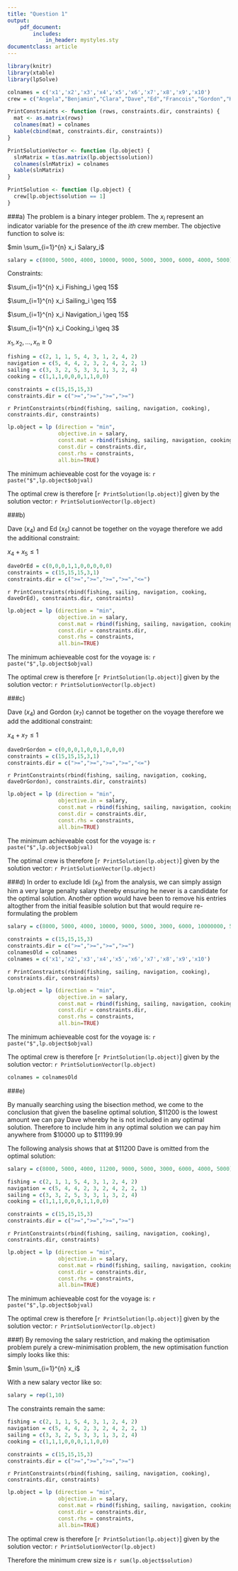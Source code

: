 ```yaml
---
title: "Question 1"
output:
    pdf_document:
        includes:
            in_header: mystyles.sty
documentclass: article
---
```


```r
library(knitr)
library(xtable)
library(lpSolve)

colnames = c('x1','x2','x3','x4','x5','x6','x7','x8','x9','x10')
crew = c("Angela","Benjamin","Clara","Dave","Ed","Francois","Gordon","Harriet","Idi","Joe")

PrintConstraints <- function (rows, constraints.dir, constraints) {
  mat <- as.matrix(rows)
  colnames(mat) = colnames
  kable(cbind(mat, constraints.dir, constraints))
}

PrintSolutionVector <- function (lp.object) {
  slnMatrix = t(as.matrix(lp.object$solution))
  colnames(slnMatrix) = colnames
  kable(slnMatrix)
}

PrintSolution <- function (lp.object) {
  crew[lp.object$solution == 1]
}

```

###a)
The problem is a binary integer problem. The $x_i$ represent an indicator variable for the presence of the $ith$ crew member. The objective function to solve is:

$min \sum_{i=1}^{n} x_i Salary_i$

```r
salary = c(8000, 5000, 4000, 10000, 9000, 5000, 3000, 6000, 4000, 5000)
```
Constraints:

$\sum_{i=1}^{n} x_i Fishing_i \geq 15$

$\sum_{i=1}^{n} x_i Sailing_i \geq 15$

$\sum_{i=1}^{n} x_i Navigation_i \geq 15$

$\sum_{i=1}^{n} x_i Cooking_i \geq 3$

$x_1, x_2, ..., x_n \geq 0$

```r
fishing = c(2, 1, 1, 5, 4, 3, 1, 2, 4, 2)
navigation = c(5, 4, 4, 2, 3, 2, 4, 2, 2, 1)
sailing = c(3, 3, 2, 5, 3, 3, 1, 3, 2, 4)
cooking = c(1,1,1,0,0,0,1,1,0,0)

constraints = c(15,15,15,3)
constraints.dir = c(">=",">=",">=",">=")
```

`r PrintConstraints(rbind(fishing, sailing, navigation, cooking), constraints.dir, constraints)`

```r
lp.object = lp (direction = "min", 
                objective.in = salary, 
                const.mat = rbind(fishing, sailing, navigation, cooking), 
                const.dir = constraints.dir, 
                const.rhs = constraints, 
                all.bin=TRUE)
```
The minimum achieveable cost for the voyage is: `r paste("$",lp.object$objval)`

The optimal crew is therefore [`r PrintSolution(lp.object)`] given by the solution vector: `r PrintSolutionVector(lp.object)`

###b)

Dave ($x_4$) and Ed ($x_5$) cannot be together on the voyage therefore we add the additional constraint:

$x_4 + x_5 \leq 1$

```r
daveOrEd = c(0,0,0,1,1,0,0,0,0,0)
constraints = c(15,15,15,3,1)
constraints.dir = c(">=",">=",">=",">=","<=")
```

`r PrintConstraints(rbind(fishing, sailing, navigation, cooking, daveOrEd), constraints.dir, constraints)`

```r
lp.object = lp (direction = "min", 
                objective.in = salary, 
                const.mat = rbind(fishing, sailing, navigation, cooking, daveOrEd), 
                const.dir = constraints.dir, 
                const.rhs = constraints, 
                all.bin=TRUE)
```
The minimum achieveable cost for the voyage is: `r paste("$",lp.object$objval)`

The optimal crew is therefore [`r PrintSolution(lp.object)`] given by the solution vector: `r PrintSolutionVector(lp.object)`

###c)

Dave ($x_4$) and Gordon ($x_7$) cannot be together on the voyage therefore we add the additional constraint:

$x_4 + x_7 \leq 1$

```r
daveOrGordon = c(0,0,0,1,0,0,1,0,0,0)
constraints = c(15,15,15,3,1)
constraints.dir = c(">=",">=",">=",">=","<=")
```

`r PrintConstraints(rbind(fishing, sailing, navigation, cooking, daveOrGordon), constraints.dir, constraints)`

```r
lp.object = lp (direction = "min", 
                objective.in = salary, 
                const.mat = rbind(fishing, sailing, navigation, cooking, daveOrGordon), 
                const.dir = constraints.dir, 
                const.rhs = constraints, 
                all.bin=TRUE)
```
The minimum achieveable cost for the voyage is: `r paste("$",lp.object$objval)`

The optimal crew is therefore [`r PrintSolution(lp.object)`] given by the solution vector: `r PrintSolutionVector(lp.object)`

###d)
In order to exclude Idi ($x_9$) from the analysis, we can simply assign him a very large penalty salary thereby ensuring he never is a candidate for the optimal solution. Another option would have been to remove his entries altogther from the initial feasible solution but that would require re-formulating the problem

```r
salary = c(8000, 5000, 4000, 10000, 9000, 5000, 3000, 6000, 10000000, 5000)
```

```r
constraints = c(15,15,15,3)
constraints.dir = c(">=",">=",">=",">=")
colnamesOld = colnames
colnames = c('x1','x2','x3','x4','x5','x6','x7','x8','x9','x10')
```
`r PrintConstraints(rbind(fishing, sailing, navigation, cooking), constraints.dir, constraints)`

```r
lp.object = lp (direction = "min", 
                objective.in = salary, 
                const.mat = rbind(fishing, sailing, navigation, cooking), 
                const.dir = constraints.dir, 
                const.rhs = constraints, 
                all.bin=TRUE)
```
The minimum achieveable cost for the voyage is: `r paste("$",lp.object$objval)`

The optimal crew is therefore [`r PrintSolution(lp.object)`] given by the solution vector: `r PrintSolutionVector(lp.object)`

```r
colnames = colnamesOld
```

\newpage

###e)

By manually searching using the bisection method, we come to the conclusion that given the baseline optimal solution, $11200 is the lowest amount we can pay Dave whereby he is not included in any optimal solution. Therefore to include him in any optimal solution we can pay him anywhere from $10000 up to $11199.99 

The following analysis shows that at $11200 Dave is omitted from the optimal solution:

```r
salary = c(8000, 5000, 4000, 11200, 9000, 5000, 3000, 6000, 4000, 5000)

fishing = c(2, 1, 1, 5, 4, 3, 1, 2, 4, 2)
navigation = c(5, 4, 4, 2, 3, 2, 4, 2, 2, 1)
sailing = c(3, 3, 2, 5, 3, 3, 1, 3, 2, 4)
cooking = c(1,1,1,0,0,0,1,1,0,0)

constraints = c(15,15,15,3)
constraints.dir = c(">=",">=",">=",">=")
```

`r PrintConstraints(rbind(fishing, sailing, navigation, cooking), constraints.dir, constraints)`

```r
lp.object = lp (direction = "min", 
                objective.in = salary, 
                const.mat = rbind(fishing, sailing, navigation, cooking), 
                const.dir = constraints.dir, 
                const.rhs = constraints, 
                all.bin=TRUE)
```
The minimum achieveable cost for the voyage is: `r paste("$",lp.object$objval)`

The optimal crew is therefore [`r PrintSolution(lp.object)`] given by the solution vector: `r PrintSolutionVector(lp.object)`

\newpage

###f)
By removing the salary restriction, and making the optimisation problem purely a crew-minimisation problem, the new optimisation function simply looks like this:

$min \sum_{i=1}^{n} x_i$

With a new salary vector like so: 

```r
salary = rep(1,10)
```

The constraints remain the same:
```r
fishing = c(2, 1, 1, 5, 4, 3, 1, 2, 4, 2)
navigation = c(5, 4, 4, 2, 3, 2, 4, 2, 2, 1)
sailing = c(3, 3, 2, 5, 3, 3, 1, 3, 2, 4)
cooking = c(1,1,1,0,0,0,1,1,0,0)

constraints = c(15,15,15,3)
constraints.dir = c(">=",">=",">=",">=")
```

`r PrintConstraints(rbind(fishing, sailing, navigation, cooking), constraints.dir, constraints)`

```r
lp.object = lp (direction = "min", 
                objective.in = salary, 
                const.mat = rbind(fishing, sailing, navigation, cooking), 
                const.dir = constraints.dir, 
                const.rhs = constraints, 
                all.bin=TRUE)
```
The optimal crew is therefore [`r PrintSolution(lp.object)`] given by the solution vector: `r PrintSolutionVector(lp.object)`

Therefore the minimum crew size is `r sum(lp.object$solution)`